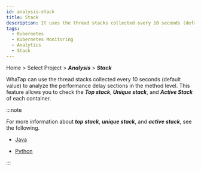 ```yaml
---
id: analysis-stack
title: Stack
description: It uses the thread stacks collected every 10 seconds (default value) to analyze the performance delay sections in the method level.
tags:
  - Kubernetes
  - Kubernetes Monitoring
  - Analytics
  - Stack
---
```


Home > Select Project > **_Analysis_** > **_Stack_**

<ImgLang img='whatap_kubernetes_analysis_stack_1.png' desc='Stack' />

WhaTap can use the thread stacks collected every 10 seconds (default value) to analyze the performance delay sections in the method level. This feature allows you to check the **_Top stack_**, **_Unique stack_**, and **_Active Stack_** of each container. 

:::note

For more information about **_top stack_**, **_unique stack_**, and **_active stack_**, see the following. 

-   [Java](../java/analysis-apm)

-   [Python](../python/analysis-apm)

:::

<!--

탑스택
스택 트레이스 상의 각 Step 기준으로, Step과 Step 간의 호출 비율을 백분율로 분석한 정보

유니크 스택
Stack Trace 전체의 Hash 값 기준의 산출 결과로 전체 Step이 동일한 호출 비율을 백분율로 분석한 정보

액티브 스택
진행 중인 트랜잭션을 액티브 트랜잭션. 액티브 트랜잭션에서 정기적으로 덤프한 스택이 액티브 스택

-->

